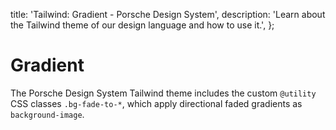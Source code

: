 
  title: 'Tailwind: Gradient - Porsche Design System',
  description: 'Learn about the Tailwind theme of our design language and how to use it.',
};

# Gradient

The Porsche Design System Tailwind theme includes the custom `@utility` CSS classes `.bg-fade-to-*`, which apply
directional faded gradients as `background-image`.

<ComponentStory story={gradientStory} backgroundColor="surface" />
